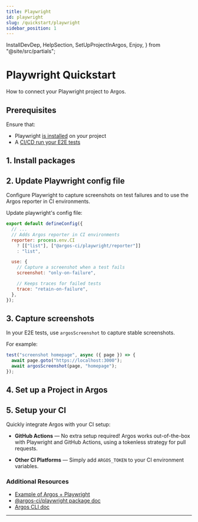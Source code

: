 ```yaml
---
title: Playwright
id: playwright
slug: /quickstart/playwright
sidebar_position: 1
---
```


  InstallDevDep,
  HelpSection,
  SetUpProjectInArgos,
  Enjoy,
} from "@site/src/partials";

# Playwright Quickstart

How to connect your Playwright project to Argos.

## Prerequisites

Ensure that:

- Playwright [is installed](https://playwright.dev/docs/intro#installing-playwright) on your project
- A [CI/CD run your E2E tests](https://playwright.dev/docs/ci-intro#on-pushpull_request)

## 1. Install packages

<InstallDevDep dependency="@argos-ci/playwright" />

## 2. Update Playwright config file

Configure Playwright to capture screenshots on test failures and to use the Argos reporter in CI environments.

Update playwright's config file:

```js title="playwright.config.ts"
export default defineConfig({
  // ...
  // Adds Argos reporter in CI environments
  reporter: process.env.CI
    ? [["list"], ["@argos-ci/playwright/reporter"]]
    : "list",

  use: {
    // Capture a screenshot when a test fails
    screenshot: "only-on-failure",

    // Keeps traces for failed tests
    trace: "retain-on-failure",
  },
});
```

## 3. Capture screenshots

In your E2E tests, use `argosScreenshot` to capture stable screenshots.

For example:

```js title="tests/homepage.spec.ts"
test("screenshot homepage", async ({ page }) => {
  await page.goto("https://localhost:3000");
  await argosScreenshot(page, "homepage");
});
```

## 4. Set up a Project in Argos

<SetUpProjectInArgos />

## 5. Setup your CI

Quickly integrate Argos with your CI setup:

- **GitHub Actions** — No extra setup required! Argos works out-of-the-box with Playwright and GitHub Actions, using a tokenless strategy for pull requests.

- **Other CI Platforms** — Simply add `ARGOS_TOKEN` to your CI environment variables.

<Enjoy />

### Additional Resources

- [Example of Argos + Playwright](https://github.com/argos-ci/argos/tree/main/examples/playwright)
- [@argos-ci/playwright package doc](/playwright)
- [Argos CLI doc](/argos-cli)

---

<HelpSection />
